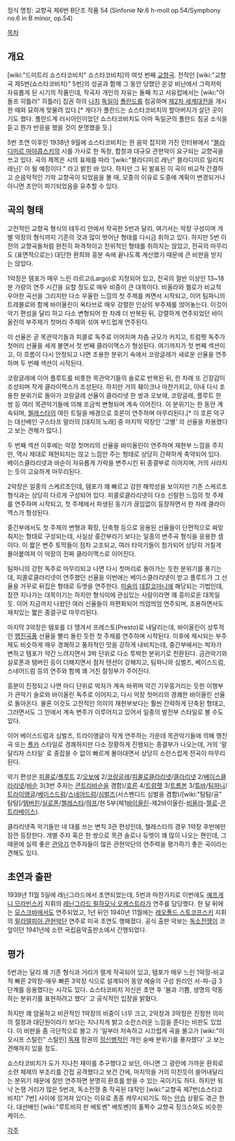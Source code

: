 정식 명칭: 교향곡 제6번 B단조 작품 54
(Sinfonie Nr.6 h-moll op.54/Symphony no.6 in B minor, op.54)

[[목차]]

== 개요 ==
[wiki:"드미트리 쇼스타코비치" 쇼스타코비치]의 여섯 번째 [[교향곡]]. 전작인 [wiki:"교향곡 제5번(쇼스타코비치)" 5번]의 성공과 함께 그 동안 당했던 온갖 비난에서 그럭저럭 자유롭게 된 시기의 작품인데, 작곡자 개인의 자유는 둘째 치고 서유럽에서는 [wiki:"아돌프 히틀러" 히틀러] 집권 하의 [[나치]] [[독일]]이 [[폴란드]]를 침공하며 [[제2차 세계대전]]을 개시한 때와 묘하게 맞물려 있다.[* 게다가 폴란드는 쇼스타코비치의 할아버지가 살던 곳이기도 했다. 폴란드계 러시아인이었던 쇼스타코비치도 아마 독일군의 폴란드 침공 소식을 듣고 뭔가 반응을 했을 것이 분명했을 듯.]

5번 초연 이후인 1938년 9월에 쇼스타코비치는 한 음악 잡지와 가진 인터뷰에서 "[[블라디미르 마야콥스키]]의 시를 가사로 한 독창, 합창과 대규모 관현악이 요구되는 교향곡을 쓰고 있다. 곡의 제목은 시의 표제를 따라 '[wiki:"블라디미르 레닌" 블라디미르 일리치 레닌]' 이 될 예정이다." 라고 밝힌 바 있다. 하지만 그 뒤 발표된 이 곡이 비교적 간결하고 순음악적인 기악 교향곡이 되었음을 볼 때, 모종의 이유로 도중에 계획이 변경되거나 아니면 초안이 파기되었음을 유추할 수 있다.

== 곡의 형태 ==
고전적인 교향곡 형식의 테두리 안에서 작곡한 5번과 달리, 여기서는 악장 구성이며 개별 악장의 형식까지 기존의 것과 많이 벗어난 형태를 다시금 취하고 있다. 하지만 5번 이전의 교향곡들처럼 완전히 파격적이고 전위적인 형태를 취하지는 않았고, 전곡의 마무리도 (표면적으로는) 대단한 환희와 흥분 속에 끝나도록 계산했기 때문에 큰 비판을 받지는 않았다.

1악장은 템포가 매우 느린 라르고(Largo)로 지정되어 있고, 전곡의 절반 이상인 13~18분 가량의 연주 시간을 요할 정도로 매우 비중이 큰 대목이다. 비올라와 첼로가 비교적 우아한 곡선을 그리지만 다소 우울한 느낌의 첫 주제를 켜면서 시작되고, 이어 팀파니의 트레몰로와 함께 바이올린이 옥타브로 매우 강렬한 인상의 부주제를 얹어놓는다. 이것이 악기 편성을 달리 하고 다소 변형되어 한 차례 더 반복된 뒤, 강렬하게 연주되었던 바이올린의 부주제가 첫머리 주제와 섞여 부드럽게 연주된다.

이 선율은 곧 목관악기들과 피콜로 독주로 이어지며 차츰 규모가 커지고, 트럼펫 독주가 첫머리 선율을 세게 불면서 첫 번째 클라이맥스가 형성된다. 여기까지가 첫 번째 섹션이고, 이 흐름이 다시 안정되고 나면 조용한 분위기 속에서 코랑글레가 새로운 선율을 연주하며 두 번째 섹션이 시작된다.

코랑글레에 이어 플루트를 비롯한 목관악기들의 솔로로 반복된 뒤, 한 차례 또 긴장감이 조성되며 작게 클라이맥스가 조성된다. 하지만 거의 훼이크나 마찬가지고, 이내 다시 조용한 분위기로 돌아가 코랑글레 선율이 클라리넷 한 쌍과 오보에, 코랑글레, 플루트 한 쌍 등 여러 목관악기들에 의해 조금씩 변형되며 계속 이어진다. 이 분위기는 한 동안 계속되며, [[첼레스타]]의 여린 트릴을 배경으로 호른이 연주하며 마무리된다.[* 이 호른 악구는 대선배인 구스타프 말러의 [대지의 노래] 중 마지막 악장인 '고별' 의 선율을 차용했다고 보는 견해가 많다.]

두 번째 섹션 이후에는 악장 첫머리의 선율을 바이올린이 연주하며 재현부 느낌을 주지만, 역시 제대로 재현되지는 않고 느낌만 주는 형태로 상당히 간략하게 축약되어 있다. 베이스클라리넷과 바순이 자유롭게 가락을 변주시킨 뒤 종결부로 이어지며, 거의 사라지는 듯이 고요하게 마무리된다.

2악장은 일종의 스케르초인데, 템포가 꽤 빠르고 강한 해학성을 보이지만 기존 스케르초 형식과는 상당히 다르게 구성되어 있다. 피콜로클라리넷이 다소 신랄한 느낌의 첫 주제를 연주하며 시작되고, 첫 주제에서 파생된 동기가 끊임없이 등장하면서 한 차례 클라이맥스가 형성된다.

중간부에서도 첫 주제의 변형과 확장, 단축형 등으로 응용된 선율들이 단편적으로 짜맞춰지는 형태로 구성되는데, 사실상 중간부라기 보다는 일종의 변주곡 형식을 응용한 셈이다. 이 짧은 변주 토막들이 점차 고조되고, 여러 타악기들이 첨가되어 상당히 거칠게 몰아붙여져 이 악장의 진짜 클라이맥스로 이어진다.

팀파니의 강한 독주로 마무리되고 나면 다시 첫머리로 돌아가는 듯한 분위기를 풍기는데, 피콜로클라리넷이 연주했던 선율을 이번에는 베이스클라리넷이 받고 플루트가 그 선율을 거꾸로 뒤집은 형태로 듀엣을 연주한다. [[미술]]의 [[데칼코마니]]에 해당되는 기법인데, 잠깐 지나가는 대목이기는 하지만 형식미에 관심있는 사람이라면 꽤 흥미로운 대목일 듯. 이어 지금까지 나왔던 여러 선율들이 파편화되어 띄엄띄엄 연주되며, 조용하면서도 재치있는 짧은 종결구로 마무리된다.

마지막 3악장은 템포를 더 땡겨서 프레스토(Presto)로 내달리는데, 바이올린이 상투적인 [[행진곡]]풍 선율을 빨리 돌린 듯한 첫 주제를 연주하며 시작된다. 이후에 제시되는 부주제도 비슷하게 매우 경쾌하고 풍자적인 맛을 강하게 내비치는데, 중간부에서는 박자가 변하고 템포가 약간 느려지면서 3박 단위로 다소 투박한 분위기로 전환된다. 금관악기와 실로폰과 탬버린 등이 더해지면서 점차 텐션이 강해지고, 팀파니와 심벌즈, 베이스드럼, 스네어드럼 등의 연주와 함께 꽤 거친 절정부가 주어진다.

흥분이 진정되고 나면 마디 단위로 박자가 계속 바뀌며 약간 기우뚱거리는 듯한 이행부가 관악기 솔로와 바이올린 독주로 이어지고, 다시 악장 첫머리의 경쾌한 바이올린 선율로 돌아온다. 물론 이것도 고전적인 의미의 재현부보다는 훨씬 간략하게 단축된 형태고, 그러면서도 그 안에서 계속 변주가 이루어지고 있어서 일종의 발전부 스타일로 볼 수도 있다. 

이어 베이스드럼과 심벌즈, 트라이앵글이 작게 연주하는 가운데 목관악기들에 의해 행진곡 또는 [[폴카]] 스타일로 경쾌하지만 다소 장황하게 진행되는 종결부가 나오는데, 거의 '말달리자 스타일' 로 종잡을 수 없이 빠르게 몰아대면서 상당히 소란스럽게 전곡이 마무리된다.

악기 편성은 [[피콜로]]/[[플루트]] 2/[[오보에]] 2/[[코랑글레]]/[[피콜로클라리넷]]/[[클라리넷]] 2/[[베이스클라리넷]]/[[바순]] 3(3번 주자는 [[콘트라바순]]을 겸함)/[[호른]] 4/[[트럼펫]] 3/[[트롬본]] 3/[[튜바]]/[[팀파니]]/[[트라이앵글]]/[[베이스드럼]]/[[스네어드럼]]/[[심벌즈]](서스펜디드 심벌을 겸함)/[wiki:"탐탐/공" 탐탐]/[[탬버린]]/[[실로폰]]/[[첼레스타]]/[[하프]]/현 5부(제1[[바이올린]]-제2바이올린-[[비올라]]-[[첼로]]-[[콘트라베이스]]).

클라리넷족 악기들만 네 대를 쓰는 변칙 3관 편성인데, 첼레스타의 경우 1악장 후반에만 잠깐 등장한다. 개별 주자 혹은 한 쌍으로 목관 솔로나 듀엣이 꽤 많이 나오는 편인데, 그 때문에 실력 좋은 [[관악기]] 연주자들이 많은 관현악단의 연주력을 평가하기 좋은 곡이라는 견해도 있다.

== 초연과 출판 ==
1939년 11월 5일에 레닌그라드에서 초연되었는데, 5번과 마찬가지로 이번에도 [[예프게니 므라빈스키]] 지휘의 [[레닌그라드 필하모닉 오케스트라]]가 연주를 담당했다. 한 달 뒤에는 [[모스크바]]에서도 연주되었고, 1년 뒤인 1940년 11월에는 [[레오폴드 스토코프스키]] 지휘의 [[필라델피아 관현악단]] 연주로 미국 초연도 행해졌다. 공식 출판 악보는 [[독소전쟁]]이 코앞이던 1941년에 소련 국립음악출판소에서 간행되었다.

== 평가 ==
5번과는 달리 꽤 기존 형식과 거리가 멀게 작곡되어 있고, 템포가 매우 느린 1악장-비교적 빠른 2악장-매우 빠른 3악장 식으로 설계되어 동양 예술의 구성 원리인 서-파-급 3단계를 응용했다는 시각도 있다. 쇼스타코비치 자신은 초연 후 '봄과 기쁨, 생명의 약동하는 분위기를 표현하려고 했다' 고 공식적인 입장을 밝혔다.

하지만 꽤 암울하고 비관적인 1악장의 비중이 너무 크고, 2악장과 3악장은 진정한 의미의 절정과 대단원이라기 보다는 지나치게 밝고 소란스러운 느낌을 준다는 비판도 있었다. 이 비판을 좀 극단적으로 몰고 가 '일부러 저속하고 시끄럽게 곡을 몰고가 [wiki:"이오시프 스탈린" 스탈린] [[독재]] 정권의 [[정신병]]적인 개인 숭배 분위기를 풍자했다' 고 보는 견해까지 있을 정도.

쇼스타코비치가 도가 지나친 재미를 추구했다고 보던, 아니면 그 광란에 가까운 환희로 소련 체제의 부조리를 간접 공격했다고 보건 간에, 마지막을 거의 미친듯이 쓸어내달리는 분위기 때문에 잘만 연주하면 분명히 환호를 받을 수 있는 곡이기도 하다. 하지만 워낙 논쟁 거리가 많은 5번과, 독소전쟁 중 작곡된 대작인 [wiki:"교향곡 제7번(쇼스타코비치)" 7번] 사이에 낑겨져 있다는 이유로 종종 캐무시되기도 하는 [[안습]] 상황도 겪곤 한다. 대선배인 [wiki:"루트비히 판 베토벤" 베토벤]의 홀짝수 교향곡 징크스와도 비슷한 케이스.

[[각주]]
